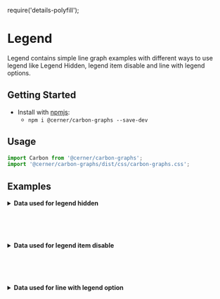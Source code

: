 require('details-polyfill');

# Legend

Legend contains simple line graph examples with different ways to use legend like Legend Hidden, legend item disable and line with legend options.

## Getting Started

- Install with [npmjs](https://www.npmjs.com):
  - `npm i @cerner/carbon-graphs --save-dev`

## Usage
```js
import Carbon from '@cerner/carbon-graphs';
import '@cerner/carbon-graphs/dist/css/carbon-graphs.css';
```

## Examples
<LegendHiddenLineGraph />

<details>
<summary style={{fontSize: 24 }}>
<b>Data used for legend hidden</b>
</summary>

### Graph Config object
<LegendHiddenGraphConfig />

### Data object
<LegendHiddenDataObject />
</details>

<br/><br/><br/>

<LegendItemDisableLineGraph />

<details>
<summary style={{fontSize: 24 }}>
<b>Data used for legend item disable</b>
</summary>

### Graph Config object
<LegendItemDisableGraphConfig />

### Data object

#### Dataset 1
<LegendItemDisableDataObject1 />

#### Dataset 2
<LegendItemDisableDataObject2 />

#### Dataset 3
<LegendItemDisableDataObject3 />
</details>

<br/><br/><br/>

<LineWithLegendOptionLineGraph />

<details>
<summary style={{fontSize: 24 }}>
<b>Data used for line with legend option</b>
</summary>

### Graph Config object
<LineWithLegendOptionGraphConfig />

### Data object
<LineWithLegendOptionDataObject />
</details>
